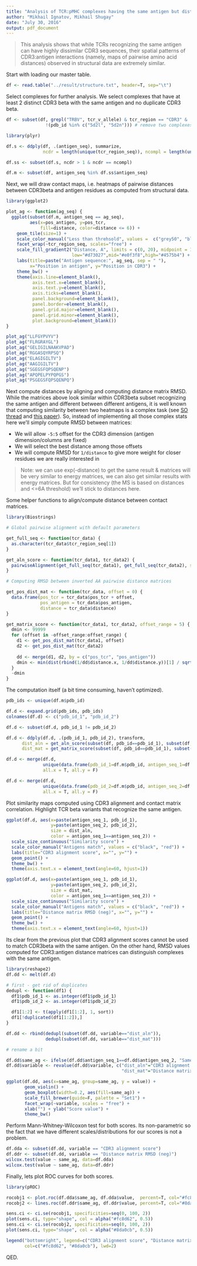 ```yaml
---
title: "Analysis of TCR:pMHC complexes having the same antigen but distinct CDR3beta"
author: "Mikhail Ignatov, Mikhail Shugay"
date: "July 30, 2016"
output: pdf_document
---
```


> This analysis shows that while TCRs recognizing the same antigen can have highly dissimilar CDR3 sequences, their spatial patterns of CDR3:antigen interactions (namely, maps of pairwise amino acid distances) observed in structural data are extremely similar. 

Start with loading our master table.

```r
df <- read.table("../result/structure.txt", header=T, sep="\t")
```

Select complexes for further analysis. We select complexes that have at least 2 distinct CDR3 beta with the same antigen and no duplicate CDR3 beta.

```r
df <- subset(df, grepl("TRBV", tcr_v_allele) & tcr_region == "CDR3" &
               !(pdb_id %in% c("5d2l", "5d2n"))) # remove two complexes that do not have CDR3 contacts

library(plyr)

df.s <- ddply(df, .(antigen_seq), summarize,
              ncdr = length(unique(tcr_region_seq)), ncompl = length(unique(pdb_id)))

df.ss <- subset(df.s, ncdr > 1 & ncdr == ncompl)

df.m <- subset(df, antigen_seq %in% df.ss$antigen_seq)
```

Next, we will draw contact maps, i.e. heatmaps of pairwise distances between CDR3beta and antigen residues as computed from structural data.

```r
library(ggplot2)

plot_ag <- function(ag_seq) {
  ggplot(subset(df.m, antigen_seq == ag_seq), 
         aes(x=pos_antigen, y=pos_tcr, 
             fill=distance, color=distance <= 6)) + 
    geom_tile(size=1) + 
    scale_color_manual("Less than threhsold", values =  c("grey50", "black")) +
    facet_wrap(~tcr_region_seq, scales="free") +
    scale_fill_gradient2("Distance, A", limits = c(0, 20), midpoint = 10, 
                         low="#d73027",mid="#e0f3f8",high="#4575b4") +
    labs(title=paste("Antigen sequence:", ag_seq, sep = " "),
         x="Position in antigen", y="Position in CDR3") +
    theme_bw() + 
    theme(axis.line=element_blank(),
          axis.text.x=element_blank(),
          axis.text.y=element_blank(),
          axis.ticks=element_blank(),
          panel.background=element_blank(),
          panel.border=element_blank(),
          panel.grid.major=element_blank(),
          panel.grid.minor=element_blank(),
          plot.background=element_blank())    
}

plot_ag("LLFGYPVYV")
plot_ag("FLRGRAYGL")
plot_ag("GELIGILNAAKVPAD")
plot_ag("RGGASQYRPSQ")
plot_ag("ELAGIGILTV")
plot_ag("AAGIGILTV")
plot_ag("SGEGSFQPSQENP")
plot_ag("APQPELPYPQPGS")
plot_ag("PSGEGSFQPSQENPQ")
```

Next compute distances by aligning and computing distance matrix RMSD. While the matrices above look similar within CDR3beta subset recognizing the same antigen and different between different antigens, it is well known that computing similarity between two heatmaps is a complex task (see [SO thread](http://mathoverflow.net/questions/25037/a-metric-for-comparing-two-heatmaps) and [this paper](http://link.springer.com/article/10.1023%2FA%3A1007978107063#)). So, instead of implementing all those complex stats here we'll simply compute RMSD between matrices:

- We will allow ``-5:5`` offset for the CDR3 dimension (antigen dimension/columns are fixed)
- We will select the best distance among those offsets
- We will compute RMSD for ``1/distance`` to give more weight for closer residues we are really interested in

> Note: we can use exp(-distance) to get the same result & matrices will be very similar to energy matrices, we can also get similar results with energy matrices. But for consistency (the MS is based on distances and <=6A threshold) we'll stick to distances here.

Some helper functions to align/compute distance between contact matrices.

```r
library(Biostrings)

# Global pairwise alignment with default parameters

get_full_seq <- function(tcr_data) {
  as.character(tcr_data$tcr_region_seq[1])
}

get_aln_score <- function(tcr_data1, tcr_data2) {
  pairwiseAlignment(get_full_seq(tcr_data1), get_full_seq(tcr_data2), scoreOnly = T)
}

# Computing RMSD between inverted AA pairwise distance matrices

get_pos_dist_mat <- function(tcr_data, offset = 0) {
  data.frame(pos_tcr = tcr_data$pos_tcr + offset,
             pos_antigen = tcr_data$pos_antigen,
             distance = tcr_data$distance)
}

get_matrix_score <- function(tcr_data1, tcr_data2, offset_range = 5) {
  dmin <- 99999
  for (offset in -offset_range:offset_range) {
    d1 <- get_pos_dist_mat(tcr_data1, offset)
    d2 <- get_pos_dist_mat(tcr_data2)
  
    dd <- merge(d1, d2, by = c("pos_tcr", "pos_antigen"))
    dmin <- min(dist(rbind(1/dd$distance.x, 1/dd$distance.y))[1] / sqrt(nrow(dd)), dmin)
  }
  -dmin
}
```

The computation itself (a bit time consuming, haven't optimized).

```r
pdb_ids <- unique(df.m$pdb_id)

df.d <- expand.grid(pdb_ids, pdb_ids)
colnames(df.d) <- c("pdb_id_1", "pdb_id_2")

df.d <- subset(df.d, pdb_id_1 != pdb_id_2)

df.d <- ddply(df.d, .(pdb_id_1, pdb_id_2), transform, 
      dist_aln = get_aln_score(subset(df, pdb_id==pdb_id_1), subset(df, pdb_id==pdb_id_2)),
      dist_mat = get_matrix_score(subset(df, pdb_id==pdb_id_1), subset(df, pdb_id==pdb_id_2)))

df.d <- merge(df.d, 
              unique(data.frame(pdb_id_1=df.m$pdb_id, antigen_seq_1=df.m$antigen_seq)), 
              all.x = T, all.y = F)

df.d <- merge(df.d, 
              unique(data.frame(pdb_id_2=df.m$pdb_id, antigen_seq_2=df.m$antigen_seq)), 
              all.x = T, all.y = F)
```

Plot similarity maps computed using CDR3 alignment and contact matrix correlation. Highlight TCR beta variants that recognize the same antigen.

```r
ggplot(df.d, aes(x=paste(antigen_seq_1, pdb_id_1), 
                 y=paste(antigen_seq_2, pdb_id_2), 
                 size = dist_aln, 
                 color = antigen_seq_1==antigen_seq_2)) +
  scale_size_continuous("Similarity score") +
  scale_color_manual("Antigens match", values = c("black", "red")) + 
  labs(title="CDR3 alignment score", x="", y="") + 
  geom_point() + 
  theme_bw() + 
  theme(axis.text.x = element_text(angle=60, hjust=1))

ggplot(df.d, aes(x=paste(antigen_seq_1, pdb_id_1), 
                 y=paste(antigen_seq_2, pdb_id_2), 
                 size = dist_mat, 
                 color = antigen_seq_1==antigen_seq_2)) +
  scale_size_continuous("Similarity score") +
  scale_color_manual("Antigens match", values = c("black", "red")) +
  labs(title="Distance matrix RMSD (neg)", x="", y="") +
  geom_point() + 
  theme_bw() +
  theme(axis.text.x = element_text(angle=60, hjust=1))
```

Its clear from the previous plot that CDR3 alignment scores cannot be used to match CDR3beta with the same antigen. On the other hand, RMSD values computed for CDR3:antigen distance matrices can distinguish complexes with the same antigen.

```r
library(reshape2)
df.dd <- melt(df.d)

# first - get rid of duplicates
dedupl <- function(df1) {
  df1$pdb_id_1 <- as.integer(df1$pdb_id_1)
  df1$pdb_id_2 <- as.integer(df1$pdb_id_2)

  df1[1:2] <- t(apply(df1[1:2], 1, sort))
  df1[!duplicated(df1[1:2]),]
}

df.dd <- rbind(dedupl(subset(df.dd, variable=="dist_aln")),
               dedupl(subset(df.dd, variable=="dist_mat")))

# rename a bit

df.dd$same_ag <- ifelse(df.dd$antigen_seq_1==df.dd$antigen_seq_2, "Same AG", "Different AG")
df.dd$variable <- revalue(df.dd$variable, c("dist_aln"="CDR3 alignment score", 
                                            "dist_mat"="Distance matrix RMSD (neg)"))

ggplot(df.dd, aes(x=same_ag, group=same_ag, y = value)) +       
       geom_violin() + 
       geom_boxplot(width=0.2, aes(fill=same_ag)) +
       scale_fill_brewer(guide=F, palette = "Set1") +
       facet_wrap(~variable, scales = "free") + 
       xlab("") + ylab("Score value") +
       theme_bw()
```

Perform Mann-Whitney-Wilcoxon test for both scores. Its non-parametric so the fact that we have different scales/distributions for our scores is not a problem.

```r
df.dda <- subset(df.dd, variable == "CDR3 alignment score")
df.ddr <- subset(df.dd, variable == "Distance matrix RMSD (neg)")
wilcox.test(value ~ same_ag, data=df.dda)
wilcox.test(value ~ same_ag, data=df.ddr)
```

Finally, lets plot ROC curves for both scores.

```r
library(pROC)

rocobj1 <- plot.roc(df.dda$same_ag, df.dda$value,  percent=T, col="#fc8d62", ci=T)
rocobj2 <- lines.roc(df.ddr$same_ag, df.ddr$value, percent=T, col="#8da0cb", ci=T)

sens.ci <- ci.se(rocobj1, specificities=seq(0, 100, 2))
plot(sens.ci, type="shape", col = alpha("#fc8d62", 0.5))
sens.ci <- ci.se(rocobj2, specificities=seq(0, 100, 2))
plot(sens.ci, type="shape", col = alpha("#8da0cb", 0.5))

legend("bottomright", legend=c("CDR3 alignment score", "Distance matrix RMSD (neg)"), 
       col=c("#fc8d62", "#8da0cb"), lwd=2)
```

QED.
